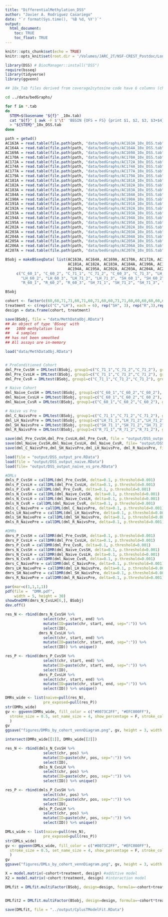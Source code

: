 ```yaml
---
title: "DifferentialMethylation_DSS"
author: "Javier A. Rodriguez Casariego"
date: "`r format(Sys.time(), '%B %d, %Y')`"
output:
  html_document:
    toc: TRUE
    toc_float: TRUE
---
```


```r
knitr::opts_chunk$set(echo = TRUE)
knitr::opts_knit$set(root.dir = '/Volumes/JARC_2T/NSF-CREST_Postdoc/LongTerm_Hypoxia_exp/AplCal_hypoxia/WGBS/')
```

```r
library(DSS) # BiocManager::install("DSS")
require(bsseq)
library(tidyverse)
library(ggvenn)
```

```bash
## 10x_Tab files derived from coverage2cytosine code have 6 columns (chr, start, end, %meth, #methyl, #no methylated). For DSS we only need chr, pos (either start or end will work), total number of Cs covered, methylated Cs. Run this code to built the datasets that are called in the next step 

cd ../data/bedGraphs/

for f in *.tab
do
  STEM=$(basename "${f}" _10x.tab)
  cat "${f}" | awk -F $'\t' 'BEGIN {OFS = FS} {print $1, $2, $3, $3+$4}' \
  > "${STEM}"_10x_DSS.tab
done

```


```r

path = getwd()
AC163A = read.table(file.path(path, "data/bedGraphs/AC163A_10x_DSS.tab"), header=FALSE, col.names = c("chr","pos","N","X")) 
AC164A = read.table(file.path(path, "data/bedGraphs/AC164A_10x_DSS.tab"), header=FALSE, col.names = c("chr","pos","N","X"))
AC169A = read.table(file.path(path, "data/bedGraphs/AC169A_10x_DSS.tab"), header=FALSE, col.names = c("chr","pos","N","X"))
AC170A = read.table(file.path(path, "data/bedGraphs/AC170A_10x_DSS.tab"), header=FALSE, col.names = c("chr","pos","N","X"))
AC172A = read.table(file.path(path, "data/bedGraphs/AC172A_10x_DSS.tab"), header=FALSE, col.names = c("chr","pos","N","X"))
AC174A = read.table(file.path(path, "data/bedGraphs/AC174A_10x_DSS.tab"), header=FALSE, col.names = c("chr","pos","N","X"))
AC177A = read.table(file.path(path, "data/bedGraphs/AC177A_10x_DSS.tab"), header=FALSE, col.names = c("chr","pos","N","X"))
AC179A = read.table(file.path(path, "data/bedGraphs/AC179A_10x_DSS.tab"), header=FALSE, col.names = c("chr","pos","N","X"))
AC181A = read.table(file.path(path, "data/bedGraphs/AC181A_10x_DSS.tab"), header=FALSE, col.names = c("chr","pos","N","X"))
AC182A = read.table(file.path(path, "data/bedGraphs/AC182A_10x_DSS.tab"), header=FALSE, col.names = c("chr","pos","N","X"))
AC183A = read.table(file.path(path, "data/bedGraphs/AC183A_10x_DSS.tab"), header=FALSE, col.names = c("chr","pos","N","X"))
AC184A = read.table(file.path(path, "data/bedGraphs/AC184A_10x_DSS.tab"), header=FALSE, col.names = c("chr","pos","N","X"))
AC190A = read.table(file.path(path, "data/bedGraphs/AC190A_10x_DSS.tab"), header=FALSE, col.names = c("chr","pos","N","X"))
AC191A = read.table(file.path(path, "data/bedGraphs/AC191A_10x_DSS.tab"), header=FALSE, col.names = c("chr","pos","N","X"))
AC192A = read.table(file.path(path, "data/bedGraphs/AC192A_10x_DSS.tab"), header=FALSE, col.names = c("chr","pos","N","X"))
AC193A = read.table(file.path(path, "data/bedGraphs/AC193A_10x_DSS.tab"), header=FALSE, col.names = c("chr","pos","N","X"))
AC194A = read.table(file.path(path, "data/bedGraphs/AC194A_10x_DSS.tab"), header=FALSE, col.names = c("chr","pos","N","X"))
AC195A = read.table(file.path(path, "data/bedGraphs/AC195A_10x_DSS.tab"), header=FALSE, col.names = c("chr","pos","N","X"))
AC202A = read.table(file.path(path, "data/bedGraphs/AC202A_10x_DSS.tab"), header=FALSE, col.names = c("chr","pos","N","X"))
AC203A = read.table(file.path(path, "data/bedGraphs/AC203A_10x_DSS.tab"), header=FALSE, col.names = c("chr","pos","N","X"))
AC204A = read.table(file.path(path, "data/bedGraphs/AC204A_10x_DSS.tab"), header=FALSE, col.names = c("chr","pos","N","X"))
AC205A = read.table(file.path(path, "data/bedGraphs/AC205A_10x_DSS.tab"), header=FALSE, col.names = c("chr","pos","N","X"))
AC206A = read.table(file.path(path, "data/bedGraphs/AC206A_10x_DSS.tab"), header=FALSE, col.names = c("chr","pos","N","X"))
AC207A = read.table(file.path(path, "data/bedGraphs/AC207A_10x_DSS.tab"), header=FALSE, col.names = c("chr","pos","N","X"))

BSobj = makeBSseqData( list(AC163A, AC164A, AC169A, AC170A, AC172A, AC174A, AC177A, AC179A,
                            AC181A, AC182A, AC183A, AC184A, AC190A, AC191A, AC192A, AC193A, 
                            AC194A, AC195A, AC202A, AC203A, AC204A, AC205A, AC206A, AC207A),
     c("C_60_1", "C_60_2", "C_71_1", "C_71_2", "C_60_3", "C_71_3", "LH_60_1", "LH_71_1", 
       "LH_60_2", "LH_60_3", "LH_71_2", "LH_71_3", "SH_60_1", "SH_60_2", "SH_60_3", 
       "R_60_1", "R_60_2", "R_60_3", "SH_71_1", "SH_71_2", "SH_71_3", "R_71_1", "R_71_2", "R_71_3"))

BSobj

cohort <- factor(c(60,60,71,71,60,71,60,71,60,60,71,71,60,60,60,60,60,60,71,71,71,71,71,71))
treatment <- c(rep(c("C","LH"), each = 6), rep("SH", 3), rep("R",3),rep("SH", 3), rep("R",3))
design = data.frame(cohort, treatment)

save(BSobj, file = "data/MethDataObj.RData")
## An object of type 'BSseq' with
##   1000 methylation loci
##   4 samples
## has not been smoothed
## All assays are in-memory

```

```r
load("data/MethDataObj.RData")


# PreConditioned Cohort
dml_Pre_CvsSH = DMLtest(BSobj, group1=c("C_71_1","C_71_2","C_71_2"), group2=c("SH_71_1","SH_71_2","SH_71_2"))
dml_Pre_CvsLH = DMLtest(BSobj, group1=c("C_71_1","C_71_2","C_71_2"), group2=c("LH_71_1","LH_71_2","LH_71_2"))
dml_Pre_CvsR = DMLtest(BSobj, group1=c("C_71_1","C_71_2","C_71_2"), group2=c("R_71_1","R_71_2","R_71_2"))

# Naive Cohort
dml_Naive_CvsSH = DMLtest(BSobj, group1=c("C_60_1","C_60_2","C_60_2"), group2=c("SH_60_1","SH_60_2","SH_60_2"))
dml_Naive_CvsLH = DMLtest(BSobj, group1=c("C_60_1","C_60_2","C_60_2"), group2=c("LH_60_1","LH_60_2","LH_60_2"))
dml_Naive_CvsR = DMLtest(BSobj, group1=c("C_60_1","C_60_2","C_60_2"), group2=c("R_60_1","R_60_2","R_60_2"))

# Naive vs Pre
dml_C_NaivsPre = DMLtest(BSobj, group1=c("C_71_1","C_71_2","C_71_2"), group2=c("C_60_1","C_60_2","C_60_2"))
dml_LH_NaivsPre = DMLtest(BSobj, group1=c("LH_71_1","LH_71_2","LH_71_2"), group2=c("LH_60_1","LH_60_2","LH_60_2"))
dml_SH_NaivsPre = DMLtest(BSobj, group1=c("SH_71_1","SH_71_2","SH_71_2"), group2=c("SH_60_1","SH_60_2","SH_60_2"))
dml_R_NaivsPre = DMLtest(BSobj, group1=c("R_71_1","R_71_2","R_71_2"), group2=c("R_60_1","R_60_2","R_60_2"))

save(dml_Pre_CvsSH,dml_Pre_CvsLH,dml_Pre_CvsR, file = "output/DSS_output_pre")
save(dml_Naive_CvsSH,dml_Naive_CvsLH, dml_Naive_CvsR, file= "output/DSS_output_naive")
save(dml_C_NaivsPre,dml_SH_NaivsPre,dml_LH_NaivsPre, dml_R_NaivsPre, file= "output/DSS_output_naive_vs_pre")
```

```r

load(file = "output/DSS_output_pre.RData")
load(file = "output/DSS_output_naive.RData")
load(file= "output/DSS_output_naive_vs_pre.RData")

#DMLs
dmls_P_CvsSH = callDML(dml_Pre_CvsSH, delta=0.1, p.threshold=0.001)
dmls_P_CvsLH = callDML(dml_Pre_CvsLH, delta=0.1, p.threshold=0.001)
dmls_P_CvsR = callDML(dml_Pre_CvsR, delta=0.1, p.threshold=0.001)
dmls_N_CvsSH = callDML(dml_Naive_CvsSH, delta=0.1, p.threshold=0.001)
dmls_N_CvsLH = callDML(dml_Naive_CvsLH, delta=0.1, p.threshold=0.001)
dmls_N_CvsR = callDML(dml_Naive_CvsR, delta=0.1, p.threshold=0.001)
dmls_C_NaivePre = callDML(dml_C_NaivsPre, delta=0.1, p.threshold=0.001)
dmls_LH_NaivePre = callDML(dml_LH_NaivsPre, delta=0.1, p.threshold=0.001)
dmls_SH_NaivePre = callDML(dml_SH_NaivsPre, delta=0.1, p.threshold=0.001)
dmls_R_NaivePre = callDML(dml_R_NaivsPre, delta=0.1, p.threshold=0.001)

#DMRs
dmrs_P_CvsSH = callDMR(dml_Pre_CvsSH, delta=0.1, p.threshold=0.001)
dmrs_P_CvsLH = callDMR(dml_Pre_CvsLH, delta=0.1, p.threshold=0.001)
dmrs_P_CvsR = callDMR(dml_Pre_CvsR, delta=0.1, p.threshold=0.001)
dmrs_N_CvsSH = callDMR(dml_Naive_CvsSH, delta=0.1, p.threshold=0.001)
dmrs_N_CvsLH = callDMR(dml_Naive_CvsLH, delta=0.1, p.threshold=0.001)
dmrs_N_CvsR = callDMR(dml_Naive_CvsR, delta=0.1, p.threshold=0.001)
dmrs_C_NaivePre = callDMR(dml_C_NaivsPre, delta=0.1, p.threshold=0.001)
dmrs_LH_NaivePre = callDMR(dml_LH_NaivsPre, delta=0.1, p.threshold=0.001)
dmrs_SH_NaivePre = callDMR(dml_SH_NaivsPre, delta=0.1, p.threshold=0.001)
dmrs_R_NaivePre = callDMR(dml_R_NaivsPre, delta=0.1, p.threshold=0.001)

par(mar=c(1,1,1,1))
pdf(file =  "DMR.pdf",
    width = 5, height = 30)
showOneDMR(dmrs_N_CvsLH[6,], BSobj)
dev.off()  


```

```r

res_N <- rbind(dmrs_N_CvsSH %>% 
                 select(chr, start, end) %>%
                 mutate(ID=paste(chr, start, end, sep=":")) %>%
                 select(ID), 
               dmrs_N_CvsLH %>% 
                 select(chr, start, end) %>%
                 mutate(ID=paste(chr, start, end, sep=":")) %>%
                 select(ID)) %>% unique()

res_P <- rbind(dmrs_P_CvsSH %>% 
                 select(chr, start, end) %>%
                 mutate(ID=paste(chr, start, end, sep=":")) %>%
                 select(ID), 
               dmrs_P_CvsLH %>% 
                 select(chr, start, end) %>%
                 mutate(ID=paste(chr, start, end, sep=":")) %>%
                 select(ID)) %>% unique()

DMRs_wide <- list(naive=pull(res_N),
                 pre_exposed=pull(res_P))
str(DMRs_wide)
gv <- ggvenn(DMRs_wide, fill_color = c("#0073C2FF", "#EFC000FF"),
  stroke_size = 0.5, set_name_size = 4, show_percentage = F, stroke_color = F 
  )
gv
ggsave("figures/DMRs_by_cohort_vennDiagram.png", gv, height = 3, width = 5)

intersect(DMRs_wide[[1]], DMRs_wide[[2]])

res_N <- rbind(dmls_N_CvsSH %>% 
                 select(chr, pos) %>%
                 mutate(ID=paste(chr, pos, sep=":")) %>%
                 select(ID), 
               dmls_N_CvsLH %>% 
                 select(chr, pos) %>%
                 mutate(ID=paste(chr, pos, sep=":")) %>%
                 select(ID)) %>% unique()

res_P <- rbind(dmls_P_CvsSH %>% 
                 select(chr, pos) %>%
                 mutate(ID=paste(chr, pos, sep=":")) %>%
                 select(ID), 
               dmls_P_CvsLH %>% 
                 select(chr, pos) %>%
                 mutate(ID=paste(chr, pos, sep=":")) %>%
                 select(ID)) %>% unique()

DMLs_wide <- list(naive=pull(res_N),
                 pre_exposed=pull(res_P))
str(DMLs_wide)
gv <- ggvenn(DMLs_wide, fill_color = c("#0073C2FF", "#EFC000FF"),
  stroke_size = 0.5, set_name_size = 4, show_percentage = F, stroke_color = F 
  )
gv
ggsave("figures/DMLs_by_cohort_vennDiagram.png", gv, height = 3, width = 5)
```

```r

X = model.matrix(~cohort+treatment, design) #additive model
X2 = model.matrix(~cohort:treatment, design) #interaction model

DMLfit = DMLfit.multiFactor(BSobj, design=design, formula=~cohort+treatment)


DMLfit2 = DMLfit.multiFactor(BSobj, design=design, formula=~cohort*treatment)

save(DMLfit, file = "../output/CplusTModelFit.RData")
```

